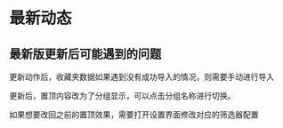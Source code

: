 # 最新动态


## 最新版更新后可能遇到的问题

更新动作后，收藏夹数据如果遇到没有成功导入的情况，则需要手动进行导入


<ClickableImage src={test} alt="测试" />

更新后，置顶内容改为了分组显示，可以点击分组名称进行切换。

如果想要改回之前的置顶效果，需要打开设置界面修改对应的筛选器配置


<ClickableImage src={top} alt="置顶内容分组" />






